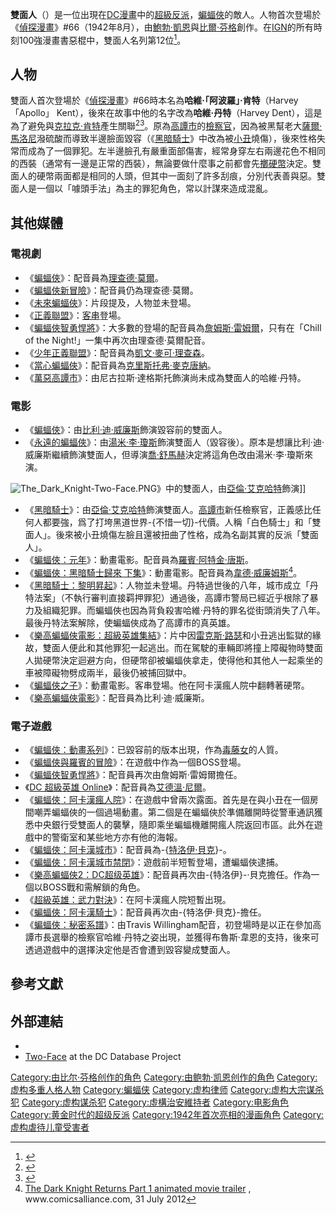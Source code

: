 {{NoteTA
|G1=美國漫畫
|G2=Movie
|G3=Show
|1=zh-cn:哥谭;zh-tw:高譚; zh-hk:葛咸;
|2=zh-cn:阿卡姆;zh-tw:阿卡漢;
}}
{{About|漫畫角色|醫學上的臉部異常增生|雙面畸胎}}
{{Infobox comics character
|character_name = 雙面人
|image =Two-Face (Brian Stelfreeze's art).png
|converted = y
|caption=
|real_name = 哈維·丹特
|publisher = [[DC漫畫|DC漫畫]]
|debut = 《[[偵探漫畫|偵探漫畫]]》#66（1942年8月）
|creators = [[鮑勃·凱恩|鮑勃·凱恩]]<br>[[比爾·芬格|比爾·芬格]]
|alliances=[[不义聯盟|不义聯盟]]<br/>[[不义幫|不义幫]]<br/>[[超級反派幫會|超级恶人秘社]]
|aliases= 阿波羅，雅努斯，杜爾先生，懺悔伯爵
|cat = 
|subcat = DC漫畫
|villain = y
|sortkey = Two-Face
|powers = 豐富的法律知識與偵探技巧<br/>肉搏戰高手<br/>專家級射擊能力與使用雙槍的高手<br/>瘋狂的犯罪者與強迫症的精神分裂者<br/>對毒具有免疫力<ref>Batman: Dark Victory #11</ref>
}}
'''雙面人'''（{{lang-en|Two-Face}}）是一位出現在[[DC漫畫|DC漫畫]]中的[[超級反派|超級反派]]，[[蝙蝠俠|蝙蝠俠]]的敵人。人物首次登場於《[[偵探漫畫|偵探漫畫]]》#66（1942年8月），由[[鮑勃·凱恩|鮑勃·凱恩]]與[[比爾·芬格|比爾·芬格]]創作。在[[IGN|IGN]]的所有時刻100強漫畫書惡棍中，雙面人名列第12位<ref>{{cite web |url=http://comics.ign.com/top-100-villains/ 12.html |title=Two-Face is Number 12 |publisher=Comics.ign.com |date= |accessdate=2010-12-29 |archive-url=https://web.archive.org/web/20101225011820/http://comics.ign.com/top-100-villains/ |archive-date=2010-12-25 |dead-url=yes }}</ref>。

== 人物 ==
雙面人首次登場於《[[偵探漫畫|偵探漫畫]]》#66時本名為'''哈維·「阿波羅」·肯特'''（Harvey 「Apollo」 Kent），後來在故事中他的名字改為'''哈維·丹特'''（Harvey Dent），這是為了避免與[[克拉克·肯特|克拉克·肯特]]產生關聯<ref>{{cite web|url=http://comicbookdb.com/character.php?ID=95|title=Comic Book DB - Two Face|accessdate=2008-05-28|publisher=Comic Book Database|archive-date=2012-02-14|archive-url=https://www.webcitation.org/65RwFZkDn?url=http://comicbookdb.com/character.php?ID=95|dead-url=no}}</ref><ref name="DC - 66">{{Cite comic| Writer = [[Whitney_Ellsworth|Ellsworth, Whitney]], [[Mort_Weisinger|Weisinger, Mort]]| Artist = [[Jerry_Robinson|Robinson, Jerry]], [[George_Roussos|Roussos, George]]| Story = The Crimes Of Two-Face| Title = Detective Comics| Issue = 66| Date = August 1942| Publisher = [[DC_Comics|DC Comics]]| Page = 68}}</ref>。原為[[高譚市|高譚市]]的[[檢察官|檢察官]]，因為被黑幫老大[[薩爾·馬洛尼|薩爾·馬洛尼]]潑硫酸而導致半邊臉面毀容（《[[黑暗騎士|黑暗騎士]]》中改為被[[小丑_(漫畫)|小丑]]燒傷），後來性格失常而成為了一個罪犯。左半邊臉孔有嚴重面部傷害，經常身穿左右兩邊花色不相同的西裝（通常有一邊是正常的西裝），無論要做什麼事之前都會先[[擲硬幣|擲硬幣]]決定。雙面人的硬幣兩面都是相同的人頭，但其中一面刻了許多刮痕，分別代表善與惡。雙面人是一個以「噱頭手法」為主的罪犯角色，常以計謀來造成混亂。

== 其他媒體 ==
=== 電視劇 ===
*《[[蝙蝠俠_(動畫影集)|蝙蝠俠]]》：配音員為[[理查德·莫爾|理查德·莫爾]]。
*《[[蝙蝠俠新冒險|蝙蝠俠新冒險]]》：配音員仍為理查德·莫爾。
*《[[未來蝙蝠俠|未來蝙蝠俠]]》：片段提及，人物並未登場。
*《[[正義聯盟_(動畫)|正義聯盟]]》：[[客串|客串]]登場。
*《[[蝙蝠俠智勇悍將|蝙蝠俠智勇悍將]]》：大多數的登場的配音員為[[詹姆斯·雷姆爾|詹姆斯·雷姆爾]]，只有在「Chill of the Night!」一集中再次由理查德·莫爾配音。
*《[[少年正義聯盟_(動畫)|少年正義聯盟]]》：配音員為[[凱文·麥可·理查森|凱文·麥可·理查森]]。
*《[[當心蝙蝠俠|當心蝙蝠俠]]》：配音員為[[克里斯托弗·麥克唐納|克里斯托弗·麥克唐納]]。
*《[[萬惡高譚市|萬惡高譚市]]》：由尼古拉斯·達格斯托飾演尚未成為雙面人的哈維‧丹特。

=== 電影 ===
*《[[蝙蝠俠_(1989年電影)|蝙蝠俠]]》：由[[比利·迪·威廉斯|比利·迪·威廉斯]]飾演毀容前的雙面人。
*《[[永遠的蝙蝠俠|永遠的蝙蝠俠]]》：由[[湯米·李·瓊斯|湯米·李·瓊斯]]飾演雙面人（毀容後）。原本是想讓比利·迪·威廉斯繼續飾演雙面人，但導演[[喬·舒馬赫|喬·舒馬赫]]決定將這角色改由湯米·李·瓊斯來演。
[[File:The_Dark_Knight-Two-Face.PNG|thumb]]》中的雙面人，由[[亞倫·艾克哈特|亞倫·艾克哈特]]飾演]]
*《[[黑暗騎士|黑暗騎士]]》：由[[亞倫·艾克哈特|亞倫·艾克哈特]]飾演雙面人。[[高譚市|高譚市]]新任檢察官，正義感比任何人都要強，爲了打垮黑道世界-{不惜一切}-代價。人稱「白色騎士」和「雙面人」。後來被小丑燒傷左臉且還被扭曲了性格，成為名副其實的反派「雙面人」。
*《[[蝙蝠俠：元年|蝙蝠俠：元年]]》：動畫電影。配音員為[[羅賓·阿特金·唐斯|羅賓·阿特金·唐斯]]。
*《[[蝙蝠俠：黑暗騎士歸來_(動畫電影)|蝙蝠俠：黑暗騎士歸來 下集]]》：動畫電影。配音員為[[韋德·威廉姆斯|韋德·威廉姆斯]]<ref>[http://www.comicsalliance.com/2012/07/31/the-dark-knight-returns-part-1-animated-movie-trailer-video/ The Dark Knight Returns Part 1 animated movie trailer] {{Wayback|url=http://www.comicsalliance.com/2012/07/31/the-dark-knight-returns-part-1-animated-movie-trailer-video/ |date=20120803015743 }}, www.comicsalliance.com, 31 July 2012</ref>。
*《[[黑暗騎士：黎明昇起|黑暗騎士：黎明昇起]]》：人物並未登場。丹特過世後的八年，城市成立「丹特法案」（不執行審判直接羁押罪犯）通過後，高譚市警局已經近乎根除了暴力及組織犯罪。而蝙蝠俠也因為背負殺害哈維·丹特的罪名從街頭消失了八年。最後丹特法案解除，使蝙蝠俠成為了高譚市的真英雄。
*《[[樂高蝙蝠俠電影：超級英雄集結|樂高蝙蝠俠電影：超級英雄集結]]》：片中因[[雷克斯·路瑟|雷克斯·路瑟]]和小丑逃出監獄的緣故，雙面人便此和其他罪犯一起逃出。而在駕駛的車輛即將撞上障礙物時雙面人拋硬幣決定迴避方向，但硬幣卻被蝙蝠俠拿走，使得他和其他人一起乘坐的車被障礙物劈成兩半，最後仍被捕回獄中。
*《[[蝙蝠俠之子|蝙蝠俠之子]]》：動畫電影。客串登場。他在阿卡漢瘋人院中翻轉著硬幣。
*《[[樂高蝙蝠俠電影|樂高蝙蝠俠電影]]》：配音員為比利·迪·威廉斯。

=== 電子遊戲 ===
*《[[蝙蝠俠：動畫系列_(遊戲)|蝙蝠俠：動畫系列]]》：已毀容前的版本出現，作為[[毒藤女|毒藤女]]的人質。
*《[[蝙蝠俠與羅賓的冒險_(遊戲)|蝙蝠俠與羅賓的冒險]]》：在遊戲中作為一個BOSS登場。
*《[[蝙蝠俠智勇悍將_(遊戲)|蝙蝠俠智勇悍將]]》：配音員再次由詹姆斯·雷姆爾擔任。
*《[[DC_超級英雄_Online|DC 超級英雄 Online]]》：配音員為[[艾德溫·尼爾|艾德溫·尼爾]]。
*《[[蝙蝠俠：阿卡姆瘋人院|蝙蝠俠：阿卡漢瘋人院]]》：在遊戲中曾兩次露面。首先是在與小丑在一個房間嘲弄蝙蝠俠的一個過場動畫。第二個是在蝙蝠俠於準備離開時從警車通訊獲悉中央銀行受雙面人的襲擊，隨即乘坐蝙蝠機離開瘋人院返回市區。此外在遊戲中的警衛室和某些地方亦有他的海報。
*《[[蝙蝠俠：阿卡漢城市|蝙蝠俠：阿卡漢城市]]》：配音員為-{[[特洛伊·貝克|特洛伊·貝克]]}-。
*《[[蝙蝠俠：阿卡漢城市禁閉|蝙蝠俠：阿卡漢城市禁閉]]》：遊戲前半短暫登場，遭蝙蝠俠逮捕。
*《[[樂高蝙蝠俠2：DC超级英雄|樂高蝙蝠俠2：DC超级英雄]]》：配音員再次由-{特洛伊}-·貝克擔任。作為一個以BOSS戰和需解鎖的角色。
*《[[超級英雄：武力對決|超級英雄：武力對決]]》：在阿卡漢瘋人院短暫出現。
*《[[蝙蝠俠：阿卡漢騎士|蝙蝠俠：阿卡漢騎士]]》：配音員再次由-{特洛伊·貝克}-擔任。
*《[[蝙蝠俠：秘密系譜|蝙蝠俠：秘密系譜]]》：由Travis Willingham配音，初登場時是以正在參加高譚市長選舉的檢察官哈維·丹特之姿出現，並獲得布魯斯·韋恩的支持，後來可透過遊戲中的選擇決定他是否會遭到毀容變成雙面人。

== 參考文獻 ==
{{reflist}}

== 外部連結 ==
{{Wikiquote|Batman (comics)#Two-Face|Two-Face}}
*{{IMDb character|0000190}}
*[http://dc.wikia.com/wiki/Two-Face Two-Face]{{Wayback|url=http://dc.wikia.com/wiki/Two-Face |date=20140706042013 }} at the DC Database Project

{{蝙蝠俠登場角色}}
{{DEFAULTSORT:Two-Face}}
[[Category:由比尔·芬格创作的角色|Category:由比尔·芬格创作的角色]]
[[Category:由鲍勃·凯恩创作的角色|Category:由鲍勃·凯恩创作的角色]]
[[Category:虚构多重人格人物|Category:虚构多重人格人物]]
[[Category:蝙蝠侠|Category:蝙蝠侠]]
[[Category:虚构律师|Category:虚构律师]]
[[Category:虚构大宗谋杀犯|Category:虚构大宗谋杀犯]]
[[Category:虚构谋杀犯|Category:虚构谋杀犯]]
[[Category:虛構治安維持者|Category:虛構治安維持者]]
[[Category:电影角色|Category:电影角色]]
[[Category:黄金时代的超级反派|Category:黄金时代的超级反派]]
[[Category:1942年首次亮相的漫画角色|Category:1942年首次亮相的漫画角色]]
[[Category:虚构虐待儿童受害者|Category:虚构虐待儿童受害者]]